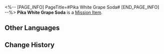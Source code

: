 <%-- [PAGE_INFO]
PageTitle=#Pika White Grape Soda#
[END_PAGE_INFO] --%>
{{Item Infobox
|id          = 150045
|image       = Item Pika White Grape Soda.png
|type        = Mission Item
|invCategory = Missions
|rarity      = 3
|effect      = 
|description = This soda made of fermented white grapes tastes both sour and bitter. It serves as an exceptionally revitalizing remedy for summer heat, and consuming it often results in sneezing and a runny nose. According to those who have tasted it, it feels like a cold hand pressed against your neck.
}}
{{Description|''"Pika... Ah-choo...!"''}}
'''Pika White Grape Soda''' is a [[Mission Item]].

==Other Languages==
{{Other Languages
|en   = Pika White Grape Soda
|zhs  = 噼咔白葡萄汽水
|zht  = 劈喀白葡萄汽水
|ja   = ピカ白ぶどうソーダ
|ko   = 피카 백포도 소다수
|es   = Picasoda de uva blanca
|fr   = Soda Pika au raisin blanc
|ru   = Щекочущая виноградная содовая
|th   = Pika White Grape Soda
|vi   = Soda Nho Trắng Sủi Bọt
|de   = Prickelnde weiße Traubenlimonade
|id   = Pika White Grape Soda
|pt   = Refrigerante de Uva Branca Pikachuva
}}

==Change History==
{{Change History|2.2}}